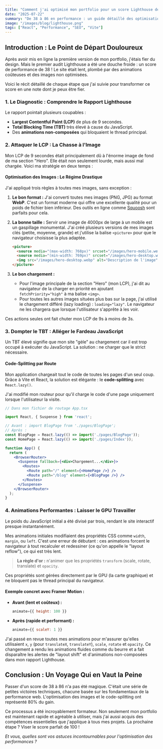 ```yaml
---
title: "Comment j'ai optimisé mon portfolio pour un score Lighthouse de 86+"
date: "2025-07-22"
summary: "De 38 à 86 en performance : un guide détaillé des optimisations techniques, de la gestion des images au code-splitting, que j'ai appliquées à mon portfolio React."
image: "/images/blog/lighthouse.png"
tags: ["React", "Performance", "SEO", "Vite"]
---
```


## Introduction : Le Point de Départ Douloureux

Après avoir mis en ligne la première version de mon portfolio, j'étais fier du design. Mais le premier audit Lighthouse a été une douche froide : un score de performance de 38 ! Le site était lent, plombé par des animations coûteuses et des images non optimisées.

Voici le récit détaillé de chaque étape que j'ai suivie pour transformer ce score en une note dont je peux être fier.

### 1. Le Diagnostic : Comprendre le Rapport Lighthouse

Le rapport pointait plusieurs coupables :
- **Largest Contentful Paint (LCP)** de plus de 9 secondes.
- **Total Blocking Time (TBT)** très élevé à cause du JavaScript.
- Des **animations non-composées** qui bloquaient le thread principal.

### 2. Attaquer le LCP : La Chasse à l'Image

Mon LCP de 9 secondes était principalement dû à l'énorme image de fond de ma section "Hero". Elle était non seulement lourde, mais aussi mal chargée. Voici ma stratégie en deux temps :

#### **Optimisation des Images : Le Régime Drastique**

J'ai appliqué trois règles à toutes mes images, sans exception :

1.  **Le bon format :** J'ai converti toutes mes images (PNG, JPG) au format **WebP**. C'est un format moderne qui offre une excellente qualité pour un poids de fichier bien inférieur. Des outils en ligne comme [Squoosh](https://squoosh.app/) sont parfaits pour cela.

2.  **La bonne taille :** Servir une image de 4000px de large à un mobile est un gaspillage monumental. J'ai créé plusieurs versions de mes images clés (petite, moyenne, grande) et j'utilise la balise `<picture>` pour que le navigateur choisisse la plus adaptée.

    ```html
    <picture>
      <source media="(max-width: 768px)" srcset="/images/hero-mobile.webp">
      <source media="(min-width: 769px)" srcset="/images/hero-desktop.webp">
      <img src="/images/hero-desktop.webp" alt="Description de l'image">
    </picture>
    ```

3.  **Le bon chargement :**
    - Pour l'image principale de la section "Hero" (mon LCP), j'ai dit au navigateur de la charger en priorité en ajoutant `fetchPriority="high"` à ma balise `<img>`.
    - Pour toutes les autres images situées plus bas sur la page, j'ai utilisé le chargement différé (lazy loading) : `loading="lazy"`. Le navigateur ne les chargera que lorsque l'utilisateur s'apprête à les voir.

Ces actions seules ont fait chuter mon LCP de 9s à moins de 3s.

### 3. Dompter le TBT : Alléger le Fardeau JavaScript

Un TBT élevé signifie que mon site "gèle" au chargement car il est trop occupé à exécuter du JavaScript. La solution : ne charger que le strict nécessaire.

#### **Code-Splitting par Route**

Mon application chargeait tout le code de toutes les pages d'un seul coup. Grâce à Vite et React, la solution est élégante : le **code-splitting** avec `React.lazy()`.

J'ai modifié mon routeur pour qu'il charge le code d'une page uniquement lorsque l'utilisateur la visite.

```jsx
// Dans mon fichier de routage App.tsx

import React, { Suspense } from 'react';

// Avant : import BlogPage from './pages/BlogPage';
// Après :
const BlogPage = React.lazy(() => import('./pages/BlogPage'));
const HomePage = React.lazy(() => import('./pages/Index'));

function App() {
  return (
    <BrowserRouter>
      <Suspense fallback={<div>Chargement...</div>}>
        <Routes>
          <Route path="/" element={<HomePage />} />
          <Route path="/blog" element={<BlogPage />} />
        </Routes>
      </Suspense>
    </BrowserRouter>
  );
}
```



### 4. Animations Performantes : Laisser le GPU Travailler
Le poids du JavaScript initial a été divisé par trois, rendant le site interactif presque instantanément.


Mes animations initiales modifiaient des propriétés CSS comme `width`, `margin`, ou `left`. C'est une erreur de débutant : ces animations forcent le navigateur à tout recalculer et redessiner (ce qu'on appelle le "layout reflow"), ce qui est très lent.

> **La règle d'or :** n'animer que les propriétés `transform` (scale, rotate, translate) et `opacity`.

Ces propriétés sont gérées directement par le GPU (la carte graphique) et ne bloquent pas le thread principal du navigateur.

#### Exemple concret avec Framer Motion :

-   **Avant (lent et coûteux) :**
    ```jsx
    animate={{ height: 100 }}
    ```

-   **Après (rapide et performant) :**
    ```jsx
    animate={{ scaleY: 1 }}
    ```

J'ai passé en revue toutes mes animations pour m'assurer qu'elles utilisaient `x`, `y` (pour `translateX`, `translateY`), `scale`, `rotate` et `opacity`. Ce changement a rendu les animations fluides comme du beurre et a fait disparaître les alertes de "layout shift" et d'animations non-composées dans mon rapport Lighthouse.

## Conclusion : Un Voyage Qui en Vaut la Peine

Passer d'un score de 38 à 86 n'a pas été magique. C'était une série de petites victoires techniques, chacune basée sur les fondamentaux de la performance web. L'optimisation des images et le code-splitting ont représenté 80% du gain.

Ce processus a été incroyablement formateur. Non seulement mon portfolio est maintenant rapide et agréable à utiliser, mais j'ai aussi acquis des compétences essentielles que j'applique à tous mes projets. La prochaine étape ? Viser le score parfait de 100 !

*Et vous, quelles sont vos astuces incontournables pour l'optimisation des performances ?*